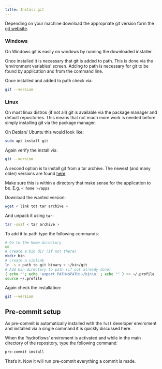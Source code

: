 ```yaml
---
title: Install git
---
```


Depending on your machine download the appropriate git version form the [git website](https://git-scm.com/downloads).

### Windows
On Windows git is easily on windows by running the downloaded installer.

Once installed it is necessary that git is added to path.
This is done via the 'environment variables' screen.
Adding to path is necessary for git to be found by application and from the command line.

Once installed and added to path check via:
```bash
git --version
```

### Linux
On most linux distros (if not all) git is available via the package manager and default repositories.
This means that not much more work is needed before simply installing git via the package manager.

On Debian/ Ubuntu this would look like:
```bash
sudo apt install git
```

Again verify the install via:
```bash
git --version
```

A second option is to install git from a tar archive.
The newest (and many older) versions are found [here](https://mirrors.edge.kernel.org/pub/software/scm/git/).

::: {.callout-note}
Make sure this is within a directory that make sense for the application to be. E.g. `< home >/apps`
:::

Download the wanted version:
```bash
wget < link tot tar archive >
```

And unpack it using `tar`:
```bash
tar -xvzf < tar archive >
```

To add it to path type the following commands:
```bash
# Go to the home directory
cd
# Create a bin dir (if not there)
mkdir bin
# create a simlink
ln -s < path to git binary > ~/bin/git
# Add bin directory to path (if not already done)
( echo ""; echo 'export PATH=$PATH:~/bin\n' ; echo "" ) >> ~/.profile
source ~/.profile
```

Again check the installation:
```bash
git --version
```

## Pre-commit setup
As pre-commit is automatically installed with the `full` developer enviroment and installed
via a single command it is quickly discussed here.

When the 'hydroflows' enviroment is activated and while in the main directory of the repository,
type the following command:

```bash
pre-commit install
```

That's it. Now it will run pre-commit everything a commit is made.
